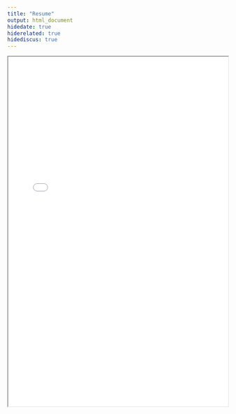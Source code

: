 ```yaml
---
title: "Resume"
output: html_document
hidedate: true
hiderelated: true
hidediscus: true
---
```


<iframe src="/resume2020.pdf" width="100%" height="800" border="0"></iframe>
